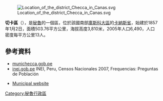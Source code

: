 [[Image:Location_of_the_district_Checca_in_Canas.svg|right]]

'''切卡區'''（{{lang-es|Distrito de Checca}}），是[[秘魯|秘魯]]的一個區，位於該國南部[[庫斯科大區|庫斯科大區]]的[[卡納斯省|卡納斯省]]，始建於1857年1月2日，面積503.76平方公里，海拔高度3,810米，2005年人口6,490，人口密度每平方公里13人。

==參考資料==
*[https://archive.is/20140116152208/http://www.munichecca.gob.pe/ munichecca.gob.pe]
*[https://web.archive.org/web/20130127005551/http://iinei.inei.gob.pe/iinei/RedatamCpv2007.asp?id=ResultadosCensales%3Fori%3DC inei.gob.pe] INEI, Peru, Censos Nacionales 2007, Frequencias: Preguntas de Población
* {{es icon}} [https://archive.is/20140116152208/http://www.munichecca.gob.pe/ Municipal website]

{{Peru-geo-stub}}
[[Category:秘魯行政區|Category:秘魯行政區]]